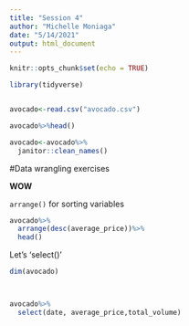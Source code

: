```yaml
---
title: "Session 4"
author: "Michelle Moniaga"
date: "5/14/2021"
output: html_document
---
```


```r
knitr::opts_chunk$set(echo = TRUE)
```

``` r


library(tidyverse)


avocado<-read.csv("avocado.csv")

avocado%>%head()

avocado<-avocado%>%
  janitor::clean_names()
``` 


#Data wrangling exercises

**WOW**

`arrange()` for sorting variables

```r
avocado%>%
  arrange(desc(average_price))%>%
  head()
```

Let's 'select()'

```r
dim(avocado)



avocado%>%
  select(date, average_price,total_volume)

```